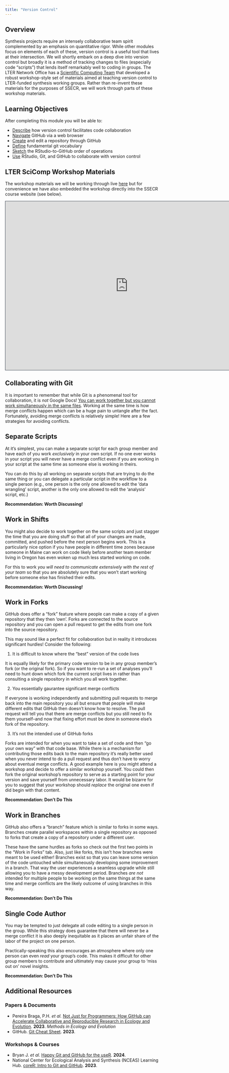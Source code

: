 ```yaml
---
title: "Version Control"
---
```


## Overview

Synthesis projects require an intensely collaborative team spirit complemented by an emphasis on quantitative rigor. While other modules focus on elements of each of these, version control is a useful tool that lives at their intersection. We will shortly embark on a deep dive into version control but broadly it is a method of tracking changes to files (especially code "scripts") that lends itself remarkably well to coding in groups. The LTER Network Office has a [Scientific Computing Team](https://lter.github.io/scicomp/) that developed a robust workshop-style set of materials aimed at teaching version control to LTER-funded synthesis working groups. Rather than re-invent these materials for the purposes of SSECR, we will work through parts of these workshop materials.

## Learning Objectives

After completing this module you will be able to: 

- <u>Describe</u> how version control facilitates code collaboration
- <u>Navigate</u> GitHub via a web browser
- <u>Create</u> and edit a repository through GitHub
- <u>Define</u> fundamental git vocabulary
- <u>Sketch</u> the RStudio-to-GitHub order of operations
- <u>Use</u> RStudio, Git, and GitHub to collaborate with version control

## LTER SciComp Workshop Materials

The workshop materials we will be working through live [here](https://lter.github.io/workshop-github/) but for convenience we have also embedded the workshop directly into the SSECR course website (see below).

 ```{=html}
<iframe src="https://lter.github.io/workshop-github/" height="550" width="800" style="border: 1px solid #2e3846;"></iframe>
```

## Collaborating with Git

It is important to remember that while Git is a phenomenal tool for collaboration, it is _not_ Google Docs! <u>You can work together but you cannot work simultaneously in the same files</u>. Working at the same time is how merge conflicts happen which can be a huge pain to untangle after the fact. Fortunately, avoiding merge conflicts is relatively simple! Here are a few strategies for avoiding conflicts.

:::{.panel-tabset}
## Separate Scripts

At it's simplest, you can make a separate script for each group member and have each of you work _exclusively_ in your own script. If no one ever works in your script you will never have a merge conflict even if you are working in your script at the same time as someone else is working in theirs.

You can do this by all working on separate scripts that are trying to do the same thing or you can delegate a particular script in the workflow to a single person (e.g., one person is the only one allowed to edit the 'data wrangling' script, another is the only one allowed to edit the 'analysis' script, etc.)

**Recommendation: Worth Discussing!**

## Work in Shifts

You might also decide to work together on the same scripts and just stagger the time that you are doing stuff so that all of your changes are made, committed, and pushed before the next person begins work. This is a particularly nice option if you have people in different time zones because someone in Maine can work on code likely before another team member living in Oregon has even woken up much less started working on code.

For this to work _you will need to communicate extensively with the rest of your team_ so that you are absolutely sure that you won't start working before someone else has finished their edits.

**Recommendation: Worth Discussing!**

## Work in Forks

GitHub does offer a "fork" feature where people can make a copy of a given repository that they then 'own'. Forks are connected to the source repository and you can open a pull request to get the edits from one fork into the source repository.

This may sound like a perfect fit for collaboration but in reality it introduces significant hurdles! Consider the following:

1. It is difficult to know where the "best" version of the code lives

It is equally likely for the primary code version to be in any group member's fork (or the original fork). So if you want to re-run a set of analyses you'll need to hunt down which fork the current script lives in rather than consulting a single repository in which you all work together.

2. You essentially gaurantee significant merge conflicts

If everyone is working independently and submitting pull requests to merge back into the main repository you all but ensure that people will make different edits that GitHub then doesn't know how to resolve. The pull request will tell you that there are merge conflicts but you still need to fix them yourself--and now that fixing effort must be done in someone else's fork of the repository.

3. It's not the intended use of GitHub forks

Forks are intended for when you want to take a set of code and then "go your own way" with that code base. While there is a mechanism for contributing those edits back to the main repository it's really better used when you never intend to do a pull request and thus don't have to worry about eventual merge conflicts. A good example here is you might attend a workshop and decide to offer a similar workshop yourself. You could then fork the original workshop's repository to serve as a starting point for your version and save yourself from unnecessary labor. It would be bizarre for you to suggest that your workshop should _replace_ the original one even if did begin with that content.

**Recommendation: Don't Do This**

## Work in Branches

GitHub also offers a "branch" feature which is similar to forks in some ways. Branches create parallel workspaces within a single repository as opposed to forks that create a copy of a repository under a different user.

These have the same hurdles as forks so check out the first two points in the "Work in Forks" tab. Also, just like forks, this isn't how branches were meant to be used either! Branches exist so that you can leave some version of the code untouched while simultaneously developing some improvement in a branch. That way the user experiences a seamless upgrade while still allowing you to have a messy development period. Branches _are not_ intended for multiple people to be working on the same things at the same time and merge conflicts are the likely outcome of using branches in this way.

**Recommendation: Don't Do This**

## Single Code Author

You may be tempted to just delegate all code editing to a single person in the group. While this strategy does guarantee that there will never be a merge conflict it is also deeply inequitable as it places an unfair share of the labor of the project on one person.

Practically-speaking this also encourages an atmosphere where only one person can even _read_ your group's code. This makes it difficult for other group members to contribute and ultimately may cause your group to 'miss out on' novel insights.

**Recommendation: Don't Do This**
:::

## Additional Resources

### Papers & Documents

- Pereira Braga, P.H. _et al._ [Not Just for Programmers: How GitHub can Accelerate Collaborative and Reproducible Research in Ecology and Evolution](https://besjournals.onlinelibrary.wiley.com/doi/10.1111/2041-210X.14108). **2023**. _Methods in Ecology and Evolution_
- GitHub. [Git Cheat Sheet](https://education.github.com/git-cheat-sheet-education.pdf). **2023**.

### Workshops & Courses

- Bryan J. _et al._ [Happy Git and GitHub for the useR](https://happygitwithr.com/). **2024**.
- National Center for Ecological Analysis and Synthesis (NCEAS) Learning Hub. [coreR: Intro to Git and GitHub](https://learning.nceas.ucsb.edu/2023-10-coreR/session_06.html). **2023**.
